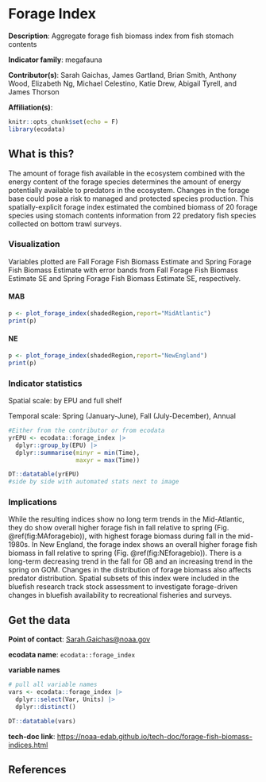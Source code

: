 # Forage Index

**Description**: Aggregate forage fish biomass index from fish stomach contents

**Indicator family**: megafauna

**Contributor(s)**: Sarah Gaichas, James Gartland, Brian Smith, Anthony Wood, Elizabeth Ng, Michael Celestino, Katie Drew, Abigail Tyrell, and James Thorson

**Affiliation(s)**:

```r
knitr::opts_chunk$set(echo = F)
library(ecodata)

```

## What is this?

The amount of forage fish available in the ecosystem combined with the energy content of the forage species determines the amount of energy potentially available to predators in the ecosystem. Changes in the forage base could pose a risk to managed and protected species production. This spatially-explicit forage index estimated the combined biomass of 20 forage species using stomach contents information from 22 predatory fish species collected on bottom trawl surveys. 

### Visualization

Variables plotted are Fall Forage Fish Biomass Estimate and Spring Forage Fish Biomass Estimate with error bands from Fall Forage Fish Biomass Estimate SE and Spring Forage Fish Biomass Estimate SE, respectively. 

#### MAB

```r

p <- plot_forage_index(shadedRegion,report="MidAtlantic")
print(p)

```

#### NE
```r
p <- plot_forage_index(shadedRegion,report="NewEngland")
print(p)
```

### Indicator statistics

Spatial scale: by EPU and full shelf

Temporal scale: Spring (January-June), Fall (July-December), Annual

```r
#Either from the contributor or from ecodata
yrEPU <- ecodata::forage_index |>
  dplyr::group_by(EPU) |>
  dplyr::summarise(minyr = min(Time),
                   maxyr = max(Time))

DT::datatable(yrEPU)
#side by side with automated stats next to image

```


### Implications

While the resulting indices show no long term trends in the Mid-Atlantic, they do show overall higher forage fish in fall relative to spring (Fig. \@ref(fig:MAforagebio)), with highest forage biomass during fall in the mid-1980s. In New England, the forage index shows an overall higher forage fish biomass in fall relative to spring (Fig. \@ref(fig:NEforagebio)). There is a long-term decreasing trend in the fall for GB and an increasing trend in the spring on GOM.  Changes in the distribution of forage biomass also affects predator distribution. Spatial subsets of this index were included in the bluefish research track stock assessment to investigate forage-driven changes in bluefish availability to recreational fisheries and surveys.  

## Get the data

**Point of contact**: [Sarah.Gaichas\@noaa.gov](mailto:Sarah.Gaichas@noaa.gov){.email}

**ecodata name**: `ecodata::forage_index`

**variable names**

```r
# pull all variable names
vars <- ecodata::forage_index |>
  dplyr::select(Var, Units) |>
  dplyr::distinct()

DT::datatable(vars)
```

**tech-doc link**: <https://noaa-edab.github.io/tech-doc/forage-fish-biomass-indices.html>

## References
